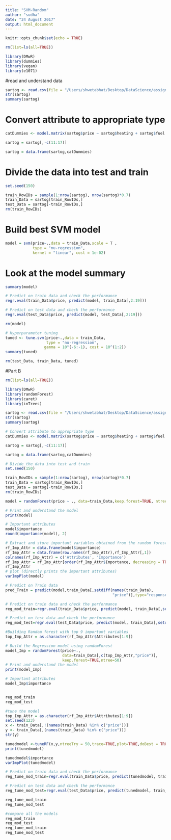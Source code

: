 ```yaml
---
title: "SVM-Random"
author: "sudha"
date: "24 August 2017"
output: html_document
---
```


```r
knitr::opts_chunk$set(echo = TRUE)
```

```r
rm(list=ls(all=TRUE))

library(DMwR)
library(dummies)
library(vegan)
library(e1071)
```
#read and understand data
```r
sartog <- read.csv(file = "/Users/shwetabhat/Desktop/DataScience/assignment-svm-random-forest-ShwetaGBhat-master/SaratogaHouses.csv", sep = ",")
str(sartog)
summary(sartog)
```

# Convert attribute to appropriate type  
```r
catDummies <- model.matrix(sartog$price ~ sartog$heating + sartog$fuel + sartog$sewer + sartog$waterfront + sartog$newConstruction + sartog$centralAir)[,-1]

sartog = sartog[,-c(11:17)]

sartog = data.frame(sartog,catDummies)
```
# Divide the data into test and train
```r
set.seed(150)

train_RowIDs = sample(1:nrow(sartog), nrow(sartog)*0.7)
train_Data = sartog[train_RowIDs,]
test_Data = sartog[-train_RowIDs,]
rm(train_RowIDs)
```

# Build best SVM model 
```r
model = svm(price~.,data = train_Data,scale = T , 
            type = "nu-regression", 
            kernel = "linear", cost = 1e-02) 
``` 

# Look at the model summary
```r
summary(model)
```

```r
# Predict on train data and check the performance
regr.eval(train_Data$price, predict(model, train_Data[,2:19]))

# Predict on test data and check the performance  
regr.eval(test_Data$price, predict(model, test_Data[,2:19]))

rm(model)
```
```r
# Hyperparameter tuning 
tuned <- tune.svm(price~.,data = train_Data, 
                  type = "nu-regression", 
                 gamma = 10^(-6:-1), cost = 10^(1:2))
summary(tuned)

rm(test_Data, train_Data, tuned)

```

#Part B
```r
rm(list=ls(all=TRUE))

library(DMwR)
library(randomForest)
library(caret)
library(inTrees)
```

```r
sartog <- read.csv(file = "/Users/shwetabhat/Desktop/DataScience/assignment-svm-random-forest-ShwetaGBhat-master/SaratogaHouses.csv", sep = ",")
str(sartog)
summary(sartog)
```

```r
# Convert attribute to appropriate type  
catDummies <- model.matrix(sartog$price ~ sartog$heating + sartog$fuel + sartog$sewer + sartog$waterfront + sartog$newConstruction + sartog$centralAir)[,-1]

sartog = sartog[,-c(11:17)]

sartog = data.frame(sartog,catDummies)
```
```r
# Divide the data into test and train
set.seed(150)

train_RowIDs = sample(1:nrow(sartog), nrow(sartog)*0.7)
train_Data = sartog[train_RowIDs,]
test_Data = sartog[-train_RowIDs,]
rm(train_RowIDs)

model = randomForest(price ~ ., data=train_Data,keep.forest=TRUE, ntree=50) 
```

```r
# Print and understand the model
print(model)

# Important attributes
model$importance  
round(importance(model), 2)   
```

```r
# Extract and store important variables obtained from the random forest model
rf_Imp_Attr = data.frame(model$importance)
rf_Imp_Attr = data.frame(row.names(rf_Imp_Attr),rf_Imp_Attr[,1])
colnames(rf_Imp_Attr) = c('Attributes', 'Importance')
rf_Imp_Attr = rf_Imp_Attr[order(rf_Imp_Attr$Importance, decreasing = TRUE),]
rf_Imp_Attr
# plot (directly prints the important attributes) 
varImpPlot(model)
```

```r

# Predict on Train data 
pred_Train = predict(model,train_Data[,setdiff(names(train_Data),       
                                               "price")],type="response",norm.votes=TRUE)

# Predict on train data and check the performance
reg_mod_train=regr.eval(train_Data$price, predict(model, train_Data[,setdiff(names(train_Data), "price")]))

# Predict on test data and check the performance  
reg_mod_test=regr.eval(test_Data$price, predict(model, train_Data[,setdiff(names(test_Data), "price")]))
```

```r
#Building Random forest with top 9 important variables
top_Imp_Attr = as.character(rf_Imp_Attr$Attributes[1:9])

# Build the Regression model using randomForest
model_Imp = randomForest(price~.,
                         data=train_Data[,c(top_Imp_Attr,"price")], 
                         keep.forest=TRUE,ntree=50) 
# Print and understand the model
print(model_Imp)

# Important attributes
model_Imp$importance


reg_mod_train
reg_mod_test

```

```r

#tune the model
top_Imp_Attr = as.character(rf_Imp_Attr$Attributes[1:9])
set.seed(123)
x <- train_Data[,!(names(train_Data) %in% c("price"))]
y <- train_Data[,(names(train_Data) %in% c("price"))]
str(y)
```

```r
tunedmodel <-tuneRF(x,y,ntreeTry = 50,trace=TRUE,plot=TRUE,doBest = TRUE)
print(tunedmodel)

tunedmodel$importance
varImpPlot(tunedmodel)
```

```r
# Predict on train data and check the performance
reg_tune_mod_train=regr.eval(train_Data$price, predict(tunedmodel, train_Data[,setdiff(names(train_Data), "price")]))

# Predict on test data and check the performance  
reg_tune_mod_test=regr.eval(test_Data$price, predict(tunedmodel, train_Data[,setdiff(names(test_Data), "price")]))

reg_tune_mod_train
reg_tune_mod_test
```

```r

#compare all the models
reg_mod_train
reg_mod_test
reg_tune_mod_train
reg_tune_mod_test
```


